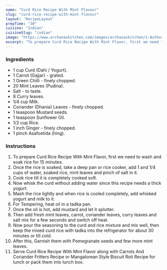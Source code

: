 ---
name: "Curd Rice Recipe With Mint Flavour"
slug: "curd-rice-recipe-with-mint-flavour"
layout: 'RecipeLayout'
prepTime: "30"
cuisine: "Indian"
cuisineSlug: "indian"
image: "https://www.archanaskitchen.com/images/archanaskitchen/1-Author/Roop/curd_rice_with_mint_flavour_recipe.jpg"
excerpt: "To prepare Curd Rice Recipe With Mint Flavor, first we need to wash and soak rice for 15 minutes"
---

### Ingredients

- 1 cup Curd (Dahi / Yogurt).
- 1 Carrot (Gajjar) - grated.
- 1 Green Chilli - finely chopped.
- 20 Mint Leaves (Pudina).
- Salt - to taste.
- 8 Curry leaves.
- 1/4 cup Milk.
- Coriander (Dhania) Leaves - finely chopped.
- 1 teaspoon Mustard seeds.
- 1 teaspoon Sunflower Oil.
- 1/2 cup Rice.
- 1 inch Ginger - finely chopped.
- 1 pinch Asafoetida (hing).

### Instructions

1. To prepare Curd Rice Recipe With Mint Flavor, first we need to wash and soak rice for 15 minutes.
1. Once the rice is soaked, take a deep pan or rice cooker, add 1 and 1/4 cups of water, soaked rice, mint leaves and pinch of salt in it.
1. Cook rice till it is completely cooked soft.
1. Now whisk the curd without adding water since this recipe needs a thick yogurt.
1. Mash the rice lightly and when rice is cooled completely, add whisked yogurt and milk to it.
1. For Tempering, heat oil in a tadka pan.
1. Once the oil is hot, add mustard and let it splutter.
1. Then add fresh mint leaves, carrot, coriander leaves, curry leaves and salt mix for a few seconds and switch off heat.
1. Now pour the seasoning to the curd and rice mixture and mix well, then keep the mixed curd rice with tadka into the refrigerator for about 30 minutes or till cold.
1. After this, Garnish them with Pomegranate seeds and  few more mint leaves.
1. Serve Curd Rice Recipe With Mint Flavor along with Carrots And Coriander Fritters Recipe or Mangalorean Style Biscuit Roti Recipe for lunch or pack them into lunch box.

